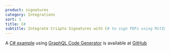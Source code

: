 ```yaml
---
product: signatures
category: Integrations
sort: 1
title: C#
subtitle: Integrate Criipto Signatures with C# to sign PDFs using MitID, Swedish BankID, Norwegian BankId or other eIDs.
---
```


A [C# example](https://github.com/criipto/samples/tree/master/Signing/csharp)
using [GraphQL Code Generator](https://www.graphql-code-generator.com/)
is available at [GitHub](https://github.com/criipto/samples/tree/master/Signing/csharp)
